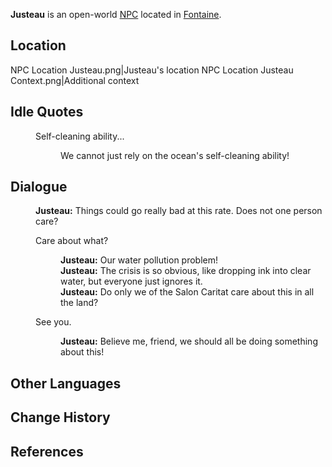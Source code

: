 {{Character Infobox
|type             = Open-World NPC
|image            = NPC Justeau.png
|realname         = <!-- Optional, if different from in-game name -->
|deceased         = <!-- Past (for deceased prior to events of the game) or free response -->
|region           = Fontaine
|location         = Fontaine
|affiliation      = Salon Caritat
|title            = Salon Caritat Member

|ancestry         = <!-- Clan/family -->
|father           = 
|mother           = 
|spouse           = 
|sibling          = 
|child            = 
|relative         = 

|voiceEN          = 
|voiceCN          = 
|voiceJP          = 
|voiceKR          = 
|dialoguereward   = 
}}
'''Justeau''' is an open-world [[NPC]] located in [[Fontaine]].

==Location==
<gallery>
NPC Location Justeau.png|Justeau's location
NPC Location Justeau Context.png|Additional context
</gallery>
<!--
==Profile==
''(To be added.)''

===Appearance===
''(To be added.)''

==Quests and Events==
{{Quests and Events}}
-->
==Idle Quotes==
{{Dialogue Start}}
: {{DIcon|Idle}} Self-cleaning ability...
::{{A|VO Justeau 01.ogg}} We cannot just rely on the ocean's self-cleaning ability!
{{Dialogue End}}

==Dialogue==
{{Dialogue Start}}
:'''Justeau:''' Things could go really bad at this rate. Does not one person care?
:{{DIcon}} Care about what?
::'''Justeau:''' Our water pollution problem!
::'''Justeau:''' The crisis is so obvious, like dropping ink into clear water, but everyone just ignores it.
::'''Justeau:''' Do only we of the Salon Caritat care about this in all the land?
:{{DIcon}} See you.
::'''Justeau:''' Believe me, friend, we should all be doing something about this!
{{Dialogue End}}
<!--
==Event Dialogue==
===Event Name===
{{Dialogue Start}}
:'''{{subst:PAGENAME}}:'''
{{Dialogue End}}
-->
==Other Languages==
{{Other Languages|default_hidden=1
|en      = Justeau
|zhs     = 茹斯托
|zhs_rm  = Rúsītuō
|zht     = 茹斯托
|zht_rm  = Rúsītuō
|ja      = ジャストゥ
|ja_rm   = Jasutu
|ko      = 쥬스토
|es      = Justeau
|fr      = Justeau
|ru      = Жюсто
|th      = Justeau
|vi      = Justeau
|de      = Justeau
|id      = Justeau
|pt      = Justeau
|tr      = Justeau
|it      = Justeau
}}

==Change History==
{{Change History|4.0}}

==References==
{{Reflist}}